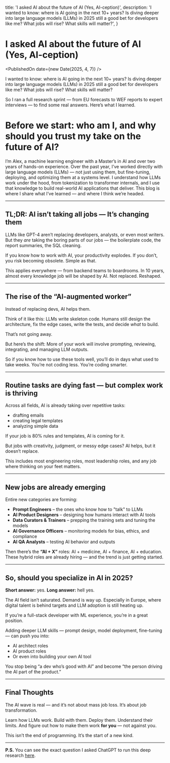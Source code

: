   title: 'I asked AI about the future of AI (Yes, AI-ception)',
  description:
    'I wanted to know: where is AI going in the next 10+ years? Is diving deeper into large language models (LLMs) in 2025 still a good bet for developers like me? What jobs will rise? What skills will matter?',
}


# I asked AI about the future of AI (Yes, AI-ception)

<PublishedOn date={new Date(2025, 4, 7)} />

<Cover src="/ai-job-trends-2035-aiception.jpg" alt="" caption="" />

I wanted to know: where is AI going in the next 10+ years?
Is diving deeper into large language models (LLMs) in 2025 still a good bet for developers like me?
What jobs will rise? What skills will matter?

So I ran a full research sprint — from EU forecasts to WEF reports to expert interviews — to find some real answers.
Here’s what I learned.

# Before we start: who am I, and why should you trust my take on the future of AI?

I’m Alex, a machine learning engineer with a Master’s in AI and over two years of hands-on experience. Over the past year, I’ve worked directly with large language models (LLMs) — not just using them, but fine-tuning, deploying, and optimizing them at a systems level. I understand how LLMs work under the hood, from tokenization to transformer internals, and I use that knowledge to build real-world AI applications that deliver. This blog is where I share what I’ve learned — and where I think we’re headed.

---

## TL;DR: AI isn’t taking all jobs — It’s changing them

LLMs like GPT-4 aren’t replacing developers, analysts, or even most writers.
But they _are_ taking the boring parts of our jobs — the boilerplate code, the report summaries, the SQL cleaning.

If you know how to work with AI, your productivity explodes.
If you don’t, you risk becoming obsolete. Simple as that.

This applies everywhere — from backend teams to boardrooms.
In 10 years, almost every knowledge job will be shaped by AI.
Not replaced. Reshaped.

---

## The rise of the “AI-augmented worker”

Instead of replacing devs, AI helps them.

Think of it like this:
LLMs write skeleton code. Humans still design the architecture, fix the edge cases, write the tests, and decide _what_ to build.

That’s not going away.

But here’s the shift:
More of your work will involve prompting, reviewing, integrating, and managing LLM outputs.

So if you know how to use these tools well, you’ll do in days what used to take weeks.
You’re not coding less. You’re coding smarter.

---

## Routine tasks are dying fast — but complex work is thriving

Across all fields, AI is already taking over repetitive tasks:

- drafting emails
- creating legal templates
- analyzing simple data

If your job is 80% rules and templates, AI is coming for it.

But jobs with creativity, judgment, or messy edge cases?
AI helps, but it doesn’t replace.

This includes most engineering roles, most leadership roles, and any job where thinking on your feet matters.

---

## New jobs are already emerging

Entire new categories are forming:

- **Prompt Engineers** – the ones who know how to "talk" to LLMs
- **AI Product Designers** – designing how humans interact with AI tools
- **Data Curators & Trainers** – prepping the training sets and tuning the models
- **AI Governance Officers** – monitoring models for bias, ethics, and compliance
- **AI QA Analysts** – testing AI behavior and outputs

Then there’s the **“AI + X”** roles: AI + medicine, AI + finance, AI + education.
These hybrid roles are already hiring — and the trend is just getting started.

---

## So, should you specialize in AI in 2025?

**Short answer:** yes.
**Long answer:** hell yes.

The AI field isn’t saturated.
Demand is way up.
Especially in Europe, where digital talent is behind targets and LLM adoption is still heating up.

If you’re a full-stack developer with ML experience, you’re in a great position.

Adding deeper LLM skills — prompt design, model deployment, fine-tuning — can push you into:

- AI architect roles
- AI product roles
- Or even into building your own AI tool

You stop being “a dev who’s good with AI” and become “the person driving the AI part of the product.”

---

## Final Thoughts

The AI wave is real — and it’s not about mass job loss.
It’s about job transformation.

Learn how LLMs work.
Build with them.
Deploy them.
Understand their limits.
And figure out how to make them work **for you** — not against you.

This isn’t the end of programming.
It’s the start of a new kind.

---

**P.S.** You can see the exact question I asked ChatGPT to run this deep research [here](https://chatgpt.com/share/681b2b3b-ec3c-8010-a712-a55facd1b22b).

